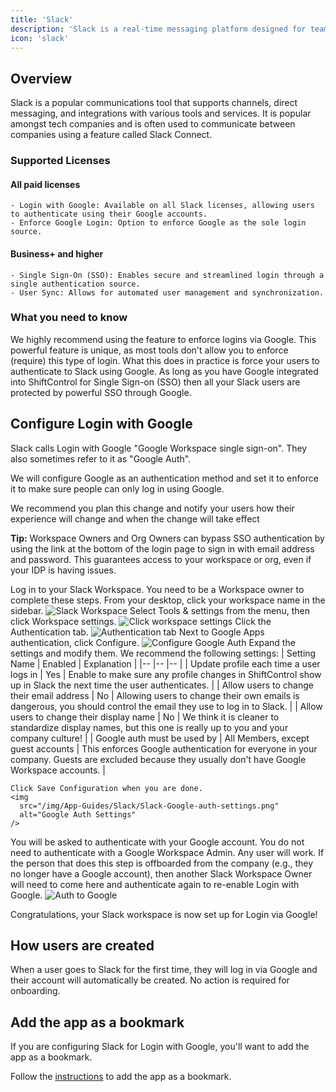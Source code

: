 ```yaml
---
title: 'Slack'
description: 'Slack is a real-time messaging platform designed for team communication and collaboration.'
icon: 'slack'
---
```



## Overview

Slack is a popular communications tool that supports channels, direct messaging, and integrations with various tools and services. It is popular amongst tech companies and is often used to communicate between companies using a feature called Slack Connect.

### Supported Licenses

#### All paid licenses

    - Login with Google: Available on all Slack licenses, allowing users to authenticate using their Google accounts.
    - Enforce Google Login: Option to enforce Google as the sole login source.

#### Business+ and higher

	- Single Sign-On (SSO): Enables secure and streamlined login through a single authentication source.
	- User Sync: Allows for automated user management and synchronization.

### What you need to know

<Accordion title="Slack has a powerful feature to enforce logging in with Google">
  We highly recommend using the feature to enforce logins via Google. This powerful feature is unique, as most tools don't allow you to enforce (require) this type of login. What this does in practice is force your users to authenticate to Slack using Google. As long as you have Google integrated into ShiftControl for Single Sign-on (SSO) then all your Slack users are protected by powerful SSO through Google.
</Accordion>

## Configure Login with Google

<Admonition type="info">Slack calls Login with Google "Google Workspace single sign-on". They also sometimes refer to it as "Google Auth".</Admonition>

We will configure Google as an authentication method and set it to enforce it to make sure people can only log in using Google.

<Admonition type="warning">We recommend you plan this change and notify your users how their experience will change and when the change will take effect</Admonition>

<Admonition type="info">**Tip:** Workspace Owners and Org Owners can bypass SSO authentication by using the link at the bottom of the login page to sign in with email address and password. This guarantees access to your workspace or org, even if your IDP is having issues.</Admonition>

<Steps>
 <Step title="Log into your Slack Workspace as a Workspace Owner">
    Log in to your Slack Workspace. You need to be a Workspace owner to complete these steps.
  </Step>
  <Step title="Click on your workspace">
    From your desktop, click your workspace name in the sidebar.
    <img
      src="/img/App-Guides/Slack/Slack---Workspace.png"
      alt="Slack Workspace"
    />
  </Step>
  <Step title="Go to workspace settings">
    Select Tools & settings from the menu, then click Workspace settings.
    <img
      src="/img/App-Guides/Slack/Slack-Workspace-settings-menu.png"
      alt="Click workspace settings"
    />
  </Step>
  <Step title="Go to Authentication">
    Click the Authentication tab.
    <img
      src="/img/App-Guides/Slack/Slack-Authentication-tab.png"
      alt="Authentication tab"
    />
  </Step>
  <Step title="Configure Google Authentication">
    Next to Google Apps authentication, click Configure.
    <img
      src="/img/App-Guides/Slack/Slack-Configure-Google-Auth.png"
      alt="Configure Google Auth"
    />
  </Step>
  <Step title="Modify settings and save">
    Expand the settings and modify them.  We recommend the following settings:
    | Setting Name | Enabled | Explanation |
    |-- |-- |-- |
    | Update profile each time a user logs in | Yes | Enable to make sure any profile changes in ShiftControl show up in Slack the next time the user authenticates. |
    | Allow users to change their email address | No | Allowing users to change their own emails is dangerous, you should control the email they use to log in to Slack. |
    | Allow users to change their display name | No | We think it is cleaner to standardize display names, but this one is really up to you and your company culture! |
    | Google auth must be used by | All Members, except guest accounts | This enforces Google authentication for everyone in your company. Guests are excluded because they usually don't have Google Workspace accounts. |
    
    Click Save Configuration when you are done.
    <img
      src="/img/App-Guides/Slack/Slack-Google-auth-settings.png"
      alt="Google Auth Settings"
    />
  </Step>
  <Step title="Authenticate to Google">
    You will be asked to authenticate with your Google account.
    <Admonition type="note">You do not need to authenticate with a Google Workspace Admin. Any user will work.</Admonition>
    <Admonition type="warning">If the person that does this step is offboarded from the company (e.g., they no longer have a Google account), then another Slack Workspace Owner will need to come here and authenticate again to re-enable Login with Google.</Admonition>
    <img
      src="/img/App-Guides/Slack/Slack-Authenticate-with-Google.png"
      alt="Auth to Google"
    />
  </Step>
</Steps>

Congratulations, your Slack workspace is now set up for Login via Google!

## How users are created

When a user goes to Slack for the first time, they will log in via Google and their account will automatically be created. No action is required for onboarding.

## Add the app as a bookmark

If you are configuring Slack for Login with Google, you'll want to add the app as a bookmark.

Follow the <a
href="/using-shiftcontrol/Apps/Adding-an-app#adding-a-bookmark-app-from-the-catalog">instructions</a> to
add the app as a bookmark.
